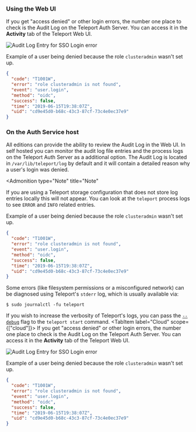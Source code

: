 <Tabs>
<TabItem label="Self Hosted" scope={["oss","enterprise"]}>

### Using the Web UI

If you get "access denied" or other login errors, the number one place to check is the Audit
Log on the Teleport Auth Server. You can access it in the **Activity** tab of the Teleport Web UI.

![Audit Log Entry for SSO Login error](../../../img/sso/teleportauditlogssofailed.png)

Example of a user being denied because the role `clusteradmin` wasn't set up.

```json
{
  "code": "T1001W",
  "error": "role clusteradmin is not found",
  "event": "user.login",
  "method": "oidc",
  "success": false,
  "time": "2019-06-15T19:38:07Z",
  "uid": "cd9e45d0-b68c-43c3-87cf-73c4e0ec37e9"
}
```

### On the Auth Service host
All editions can provide the ability to review the Audit Log in the Web UI. In self hosted
you can monitor the audit log file entries and the process logs on the Teleport Auth Server as a additional option.
The Audit Log is located in `/var/lib/teleport/log` by
default and it will contain a detailed reason why a user's login was denied.

<Admonition
  type="Note"
  title="Note"
>
  If you are using a Teleport storage configuration that does not store log entries locally this will not appear. You can look at the `teleport`
process logs to see `ERROR` and `INFO` related entries.
</Admonition>

Example of a user being denied because the role `clusteradmin` wasn't set up.


```json
{
  "code": "T1001W",
  "error": "role clusteradmin is not found",
  "event": "user.login",
  "method": "oidc",
  "success": false,
  "time": "2019-06-15T19:38:07Z",
  "uid": "cd9e45d0-b68c-43c3-87cf-73c4e0ec37e9"
}
```

Some errors (like filesystem permissions or a misconfigured network) can be
diagnosed using Teleport's `stderr` log, which is usually available via:

```code
$ sudo journalctl -fu teleport
```

If you wish to increase the verbosity of Teleport's logs, you can pass the
[`--debug`](../../setup/reference/cli.mdx#teleport-start) flag to the `teleport start` command.
</TabItem>
<TabItem label="Cloud" scope={["cloud"]}>
If you get "access denied" or other login errors, the number one place to check is the Audit
Log on the Teleport Auth Server. You can access it in the **Activity** tab of the Teleport Web UI.

![Audit Log Entry for SSO Login error](../../../img/sso/teleportauditlogssofailed.png)

Example of a user being denied because the role `clusteradmin` wasn't set up.

```json
{
  "code": "T1001W",
  "error": "role clusteradmin is not found",
  "event": "user.login",
  "method": "oidc",
  "success": false,
  "time": "2019-06-15T19:38:07Z",
  "uid": "cd9e45d0-b68c-43c3-87cf-73c4e0ec37e9"
}
```
</TabItem>
</Tabs>
